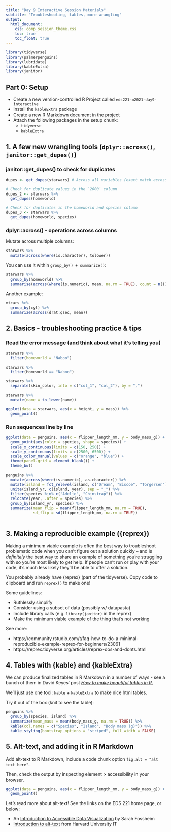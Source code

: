 ```yaml
---
title: "Day 9 Interactive Session Materials"
subtitle: "Troubleshooting, tables, more wrangling"
output: 
  html_document:
    css: comp_session_theme.css
    toc: true
    toc_float: true
---
```


```r
library(tidyverse)
library(palmerpenguins)
library(lubridate)
library(kableExtra)
library(janitor)
```

## Part 0: Setup

- Create a new version-controlled R Project called `eds221-m2021-day9-interactive`
- Install the `kableExtra` package
- Create a new R Markdown document in the project
- Attach the following packages in the setup chunk: 
    - `tidyverse`
    - `kableExtra`

## 1. A few new wrangling tools (`dplyr::across()`, `janitor::get_dupes()`)

### janitor::get_dupes() to check for duplicates

```r
dupes <- get_dupes(starwars) # Across all variables (exact match across all columns?)

# Check for duplicate values in the `2000` column
dupes_2 <- starwars %>% 
  get_dupes(homeworld)

# Check for duplicates in the homeworld and species column
dupes_3 <- starwars %>% 
  get_dupes(homeworld, species)
```

### dplyr::across() - operations across columns

Mutate across multiple columns: 
```r
starwars %>% 
  mutate(across(where(is.character), tolower))
```

You can use it within `group_by() + summarize()`:
```r
starwars %>% 
  group_by(homeworld) %>% 
  summarise(across(where(is.numeric), mean, na.rm = TRUE), count = n())
```

Another example: 
```r
mtcars %>% 
  group_by(cyl) %>% 
  summarize(across(drat:qsec, mean))
```

## 2. Basics - troubleshooting practice & tips

### Read the error message (and think about what it's telling you)

```r
starwars %>% 
  filter(homeworld = "Naboo")
```

```r
starwars %>% 
  filter(Homeworld == "Naboo")
```

```r
starwars %>%
  separate(skin_color, into = c("col_1", "col_2"), by = ",")
```

```r
starwars %>% 
  mutate(name = to_lower(name))
```

```r
ggplot(data = starwars, aes(x = height, y = mass)) %>%
  geom_point()
```

### Run sequences line by line 

```r
ggplot(data = penguins, aes(x = flipper_length_mm, y = body_mass_g)) +
  geom_point(aes(color = species, shape = species)) +
  scale_x_continuous(limits = c(150, 250)) +
  scale_y_continuous(limits = c(2500, 6500)) +
  scale_color_manual(values = c("orange", "blue")) +
  theme(panel.grid = element_blank()) +
  theme_bw()
```

```r
penguins %>% 
  mutate(across(where(is.numeric), as.character)) %>% 
  mutate(island = fct_relevel(island, c("Dream", "Biscoe", "Torgersen"))) %>% 
  unite(island_yr, c(island, year), sep = "_") %>% 
  filter(species %in% c("Adelie", "Chinstrap")) %>% 
  relocate(year, .after = species) %>%
  group_by(island_yr, species) %>% 
  summarize(mean_flip = mean(flipper_length_mm, na.rm = TRUE),
            sd_flip = sd(flipper_length_mm, na.rm = TRUE))
  
```

## 3. Making a reproducible example ({reprex})

Making a minimum viable example is often the best way to troubleshoot problematic code when you can't figure out a solution quickly -- and is *definitely* the best way to share an example of something you're struggling with so you're most likely to get help. If people can't run or play with your code, it's much less likely they'll be able to offer a solution. 

You probably already have {reprex} (part of the tidyverse). Copy code to clipboard and run `reprex()` to make one! 

Some guidelines:
 
- Ruthlessly simplify
- Consider using a subset of data (possibly w/ datapasta)
- Include library calls (e.g. `library(janitor)` in the reprex)
- Make the minimum viable example of the thing that's not working

See more: 

- https://community.rstudio.com/t/faq-how-to-do-a-minimal-reproducible-example-reprex-for-beginners/23061
- https://reprex.tidyverse.org/articles/reprex-dos-and-donts.html

## 4. Tables with {kable} and {kableExtra}

We can produce finalized tables in R Markdown in a number of ways - see a bunch of them in David Keyes' post [*How to make beautiful tables in R.*](https://rfortherestofus.com/2019/11/how-to-make-beautiful-tables-in-r/)

We'll just use one tool: `kable` + `kableExtra` to make nice html tables.

Try it out of the box (knit to see the table): 
```r
penguins %>% 
  group_by(species, island) %>% 
  summarize(mean_mass = mean(body_mass_g, na.rm = TRUE)) %>% 
  kable(col.names = c("Species", "Island", "Body mass (g)")) %>% 
  kable_styling(bootstrap_options = "striped", full_width = FALSE)
```


## 5. Alt-text, and adding it in R Markdown

Add alt-text to R Markdown, include a code chunk option `fig.alt = "alt text here"`.

Then, check the output by inspecting element > accessibility in your browser. 
```r

ggplot(data = penguins, aes(x = flipper_length_mm, y = body_mass_g)) +
  geom_point()
```

Let's read more about alt-text! See the links on the EDS 221 home page, or below: 

- An [Introduction to Accessible Data Visualization](https://fossheim.io/writing/posts/accessible-dataviz-design/) by Sarah Fossheim
- [Introduction to alt-text](https://accessibility.huit.harvard.edu/describe-content-images) from Harvard University IT

